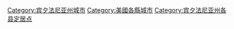 [[Category:宾夕法尼亚州城市|Category:宾夕法尼亚州城市]]
[[Category:美國各縣城市|Category:美國各縣城市]]

[[Category:宾夕法尼亚州各县定居点|Category:宾夕法尼亚州各县定居点]]